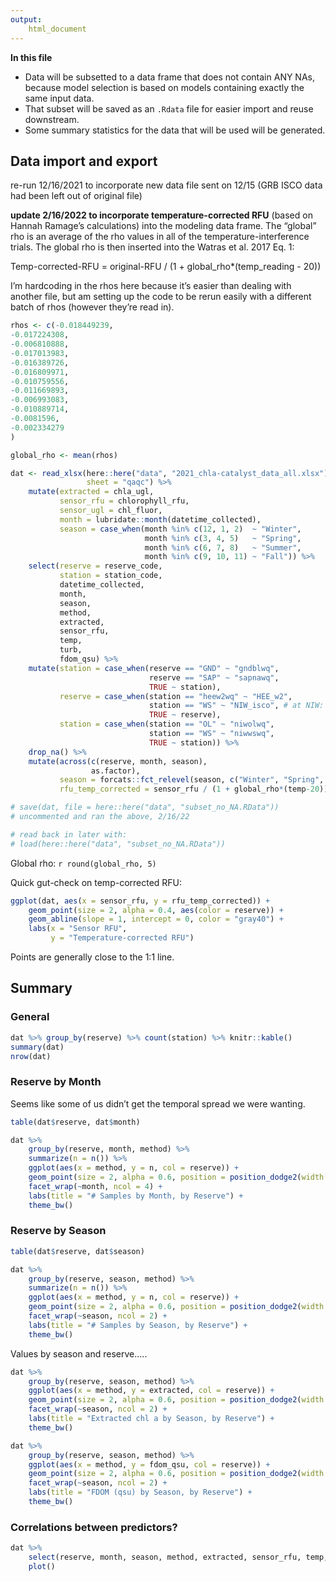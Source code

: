 ```yaml
---
output: 
    html_document
---
```


**In this file**   

+  Data will be subsetted to a data frame that does not contain ANY NAs, because model selection is based on models containing exactly the same input data.  
+  That subset will be saved as an `.Rdata` file for easier import and reuse downstream.  
+  Some summary statistics for the data that will be used will be generated.  


## Data import and export  

re-run 12/16/2021 to incorporate new data file sent on 12/15 (GRB ISCO data had been left out of original file)  

**update 2/16/2022 to incorporate temperature-corrected RFU** (based on Hannah Ramage's calculations) into the modeling data frame. The "global" rho is an average of the rho values in all of the temperature-interference trials. The global rho is then inserted into the Watras et al. 2017 Eq. 1:  

Temp-corrected-RFU = original-RFU / (1 + global_rho*(temp_reading - 20))  


I'm hardcoding in the rhos here because it's easier than dealing with another file, but am setting up the code to be rerun easily with a different batch of rhos (however they're read in).  

```r
rhos <- c(-0.018449239,
-0.017224308,
-0.006810888,
-0.017013983,
-0.016389726,
-0.016809971,
-0.010759556,
-0.011669893,
-0.006993083,
-0.010889714,
-0.0081596,
-0.002334279
)

global_rho <- mean(rhos)

dat <- read_xlsx(here::here("data", "2021_chla-catalyst_data_all.xlsx"),
                 sheet = "qaqc") %>% 
    mutate(extracted = chla_ugl,
           sensor_rfu = chlorophyll_rfu,
           sensor_ugl = chl_fluor,
           month = lubridate::month(datetime_collected),
           season = case_when(month %in% c(12, 1, 2)  ~ "Winter",
                              month %in% c(3, 4, 5)   ~ "Spring",
                              month %in% c(6, 7, 8)   ~ "Summer",
                              month %in% c(9, 10, 11) ~ "Fall")) %>% 
    select(reserve = reserve_code,
           station = station_code,
           datetime_collected,
           month,
           season,
           method,
           extracted,
           sensor_rfu,
           temp,
           turb,
           fdom_qsu) %>% 
    mutate(station = case_when(reserve == "GND" ~ "gndblwq",
                               reserve == "SAP" ~ "sapnawq",
                               TRUE ~ station),
           reserve = case_when(station == "heew2wq" ~ "HEE_w2",
                               station == "WS" ~ "NIW_isco", # at NIW: OL is tank; WS is ISCO. These should not be pooled.
                               TRUE ~ reserve),
           station = case_when(station == "OL" ~ "niwolwq",
                               station == "WS" ~ "niwwswq",
                               TRUE ~ station)) %>% 
    drop_na() %>% 
    mutate(across(c(reserve, month, season),
                  as.factor),
           season = forcats::fct_relevel(season, c("Winter", "Spring", "Summer", "Fall")),
           rfu_temp_corrected = sensor_rfu / (1 + global_rho*(temp-20)))

# save(dat, file = here::here("data", "subset_no_NA.RData"))
# uncommented and ran the above, 2/16/22

# read back in later with:
# load(here::here("data", "subset_no_NA.RData"))
```

Global rho: `r round(global_rho, 5)`

Quick gut-check on temp-corrected RFU:  

```r
ggplot(dat, aes(x = sensor_rfu, y = rfu_temp_corrected)) +
    geom_point(size = 2, alpha = 0.4, aes(color = reserve)) +
    geom_abline(slope = 1, intercept = 0, color = "gray40") +
    labs(x = "Sensor RFU",
         y = "Temperature-corrected RFU")
```

Points are generally close to the 1:1 line.  

## Summary  

### General  

```r
dat %>% group_by(reserve) %>% count(station) %>% knitr::kable()
summary(dat)
nrow(dat)
```


### Reserve by Month  

Seems like some of us didn't get the temporal spread we were wanting.  


```r
table(dat$reserve, dat$month)
```

```r
dat %>% 
    group_by(reserve, month, method) %>% 
    summarize(n = n()) %>% 
    ggplot(aes(x = method, y = n, col = reserve)) +
    geom_point(size = 2, alpha = 0.6, position = position_dodge2(width = 0.3)) +
    facet_wrap(~month, ncol = 4) +
    labs(title = "# Samples by Month, by Reserve") +
    theme_bw()
```

### Reserve by Season  

```r
table(dat$reserve, dat$season)
```

```r
dat %>% 
    group_by(reserve, season, method) %>% 
    summarize(n = n()) %>% 
    ggplot(aes(x = method, y = n, col = reserve)) +
    geom_point(size = 2, alpha = 0.6, position = position_dodge2(width = 0.3)) +
    facet_wrap(~season, ncol = 2) +
    labs(title = "# Samples by Season, by Reserve") +
    theme_bw()
```


Values by season and reserve.....

```r
dat %>% 
    group_by(reserve, season, method) %>% 
    ggplot(aes(x = method, y = extracted, col = reserve)) +
    geom_point(size = 2, alpha = 0.6, position = position_dodge2(width = 0.3)) +
    facet_wrap(~season, ncol = 2) +
    labs(title = "Extracted chl a by Season, by Reserve") +
    theme_bw()
```


```r
dat %>% 
    group_by(reserve, season, method) %>% 
    ggplot(aes(x = method, y = fdom_qsu, col = reserve)) +
    geom_point(size = 2, alpha = 0.6, position = position_dodge2(width = 0.3)) +
    facet_wrap(~season, ncol = 2) +
    labs(title = "FDOM (qsu) by Season, by Reserve") +
    theme_bw()
```


### Correlations between predictors?  

```r
dat %>% 
    select(reserve, month, season, method, extracted, sensor_rfu, temp, turb, fdom_qsu) %>% 
    plot()
```

